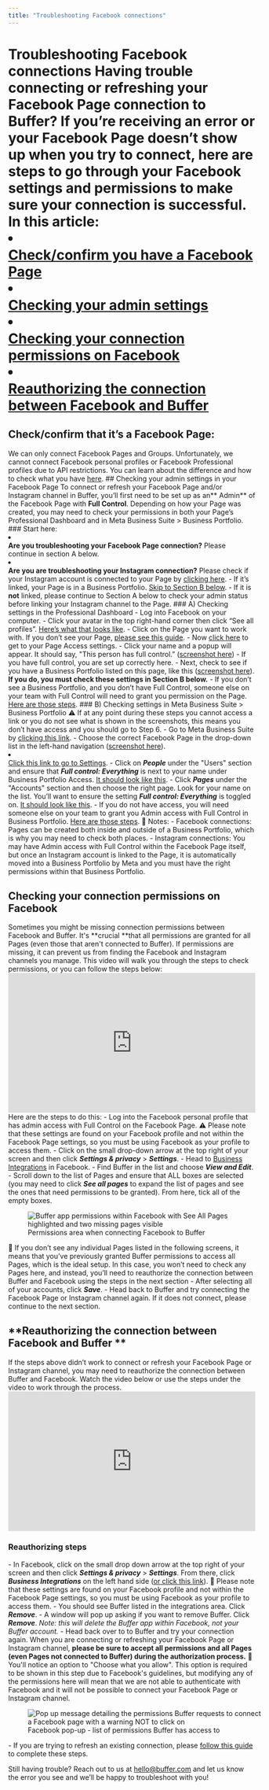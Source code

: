 ```yaml
---
title: "Troubleshooting Facebook connections"
---
```


# Troubleshooting Facebook connections <a href="javascript:window.print()" class="printArticle" title="Print this article" aria-label="Print this Article"><i class="icon-print"></i></a> Having trouble connecting or refreshing your Facebook Page connection to Buffer? If you’re receiving an error or your Facebook Page doesn’t show up when you try to connect, here are steps to go through your Facebook settings and permissions to make sure your connection is successful. In this article: <li></li>[Check/confirm you have a Facebook Page](#Checkconfirm-that-its-a-Facebook-Page-jxPAZ)</li> <li></li>[Checking your admin settings](#Checking-your-admin-settings-in-your-Facebook-Page-BOhZf)</li> <li></li>[Checking your connection permissions on Facebook](#Checking-your-connection-permissions-on-Facebook-rYUSI)</li> <li></li>[Reauthorizing the connection between Facebook and Buffer ](#Reauthorizing-the-connection-between-Facebook-and-Buffer--tiX4P)</li> <h2 id="Checkconfirm-that-its-a-Facebook-Page-jxPAZ">**Check/confirm that it’s a Facebook Page:**</h2> We can only connect Facebook Pages and Groups. Unfortunately, we cannot connect Facebook personal profiles or Facebook Professional profiles due to API restrictions. You can learn about the difference and how to check what you have [here](https://support.buffer.com//support.buffer.com/article/869-differences-between-facebook-pages-and-profiles). ## Checking your admin settings in your Facebook Page To connect or refresh your Facebook Page and/or Instagram channel in Buffer, you’ll first need to be set up as an** Admin** of the Facebook Page with **Full Control**. Depending on how your Page was created, you may need to check your permissions in both your Page’s Professional Dashboard and in Meta Business Suite > Business Portfolio. ### Start here: <li></li>**Are you troubleshooting your Facebook Page connection?** Please continue in section A below.</li> <li></li>**Are you are troubleshooting your Instagram connection?** Please check if your Instagram account is connected to your Page by [clicking here](https://www.facebook.com/settings/?tab=linked_instagram). - If it’s linked, your Page is in a Business Portfolio. [Skip to Section B below](#B-Checking-settings-in-Meta-Business-Suite--Business-Portfolio-vuJM4). </li> - If it is **not** linked, please continue to Section A below to check your admin status before linking your Instagram channel to the Page.</li> </li> ### A) Checking settings in the Professional Dashboard - Log into Facebook on your computer. - Click your avatar in the top right-hand corner then click “See all profiles”. [Here’s what that looks like](https://share.buffer.com/04unABEK).</li> - Click on the Page you want to work with. If you don’t see your Page, [please see this guide](https://support.buffer.com//support.buffer.com/article/869-differences-between-facebook-pages-and-profiles).</li> - Now [click here](https://www.facebook.com/settings/?tab=profile_access) to get to your Page Access settings.</li> - Click your name and a popup will appear. It should say, "This person has full control.” ([screenshot here](https://share.buffer.com/WnuWx605))</li> - If you have full control, you are set up correctly here. - Next, check to see if you have a Business Portfolio listed on this page, like this ([screenshot](https://share.buffer.com/xQuJ7EqG)[ here](https://share.buffer.com/xQuJ7EqG)). **If you do, you must check these settings in Section B below.**</li> - If you don’t see a Business Portfolio, and you don’t have Full Control, someone else on your team with Full Control will need to grant you permission on the Page. [Here are those steps](https://www.facebook.com/help/289207354498410?helpref=faq_content#newpages).</li> ### B) Checking settings in Meta Business Suite > Business Portfolio ⚠️ If at any point during these steps you cannot access a link or you do not see what is shown in the screenshots, this means you don’t have access and you should go to Step 6. - Go to Meta Business Suite by [clicking this link](https://business.facebook.com/latest/home/). </li> - Choose the correct Facebook Page in the drop-down list in the left-hand navigation ([screenshot](https://share.buffer.com/2Nuoqpbv)[ here](https://share.buffer.com/2Nuoqpbv)).</li> <li></li>[Click this link to go to Settings](https://business.facebook.com/latest/settings/). </li> - Click on <b>*People*</b> under the "Users" section and ensure that <b>*Full control: Everything*</b> is next to your name under Business Portfolio Access. [It should look like this](https://share.buffer.com/NQuAojNm). </li> - Click <b>*Pages*</b> under the "Accounts" section and then choose the right page. Look for your name on the list. You’ll want to ensure the setting <b>*Full control: Everything*</b> is toggled on. [It should look like this](https://share.buffer.com/nOu7Pb9Q). </li> - If you do not have access, you will need someone else on your team to grant you Admin access with Full Control in Business Portfolio. [Here are those steps](https://www.facebook.com/business/help/2169003770027706).</li> 📝 Notes: - Facebook connections: Pages can be created both inside and outside of a Business Portfolio, which is why you may need to check both places. - Instagram connections: You may have Admin access with Full Control within the Facebook Page itself, but once an Instagram account is linked to the Page, it is automatically moved into a Business Portfolio by Meta and you must have the right permissions within that Business Portfolio. <h2 id="Checking-your-connection-permissions-on-Facebook-rYUSI">**Checking your connection permissions on Facebook**</h2> Sometimes you might be missing connection permissions between Facebook and Buffer. It's **crucial **that all permissions are granted for all Pages (even those that aren't connected to Buffer). If permissions are missing, it can prevent us from finding the Facebook and Instagram channels you manage. This video will walk you through the steps to check permissions, or you can follow the steps below: <div class="video video-youtube video-responsive" style="aspect-ratio:16 / 9;"> <iframe src="https://www.youtube.com/embed/VSxoWhVRGdM?feature=shared" width="100%" height="100%" title="YouTube video player" frameborder="0" allow="accelerometer; autoplay; clipboard-write; encrypted-media; gyroscope; picture-in-picture; web-share" allowfullscreen=""></iframe> </div> Here are the steps to do this: - Log into the Facebook personal profile that has admin access with Full Control on the Facebook Page. ⚠️ Please note that these settings are found on your Facebook profile and not within the Facebook Page settings, so you must be using Facebook as your profile to access them. - Click on the small drop-down arrow at the top right of your screen and then click <b>*Settings & privacy*</b> > <b>*Settings*</b>.</li> - Head to [Business Integrations](https://www.facebook.com/settings?tab=business_tools) in Facebook.</li> - Find Buffer in the list and choose <b>*View and Edit*</b>.</li> - Scroll down to the list of Pages and ensure that ALL boxes are selected (you may need to click <b>*See all pages*</b> to expand the list of pages and see the ones that need permissions to be granted). From here, tick all of the empty boxes.</li> <figure style="max-width: 100%; " class="">![Buffer app permissions within Facebook with See All Pages highlighted and two missing pages visible](https://d33v4339jhl8k0.cloudfront.net/docs/assets/64cb6cf86d4a3e191f237e66/images/652857b5234cd7525132743b/file-5SOarcXrer.jpg) <figcaption> Permissions area when connecting Facebook to Buffer </figcaption> </figure> 📝 If you don’t see any individual Pages listed in the following screens, it means that you’ve previously granted Buffer permissions to access all Pages, which is the ideal setup. In this case, you won’t need to check any Pages here, and instead, you’ll need to reauthorize the connection between Buffer and Facebook using the steps in the next section - After selecting all of your accounts, click <b>*Save*</b>.</li> - Head back to Buffer and try connecting the Facebook Page or Instagram channel again. If it does not connect, please continue to the next section. <h2 id="Reauthorizing-the-connection-between-Facebook-and-Buffer--tiX4P">**Reauthorizing the connection between Facebook and Buffer **</h2> If the steps above didn’t work to connect or refresh your Facebook Page or Instagram channel, you may need to reauthorize the connection between Buffer and Facebook. Watch the video below or use the steps under the video to work through the process. <div class="video video-youtube video-responsive" style="aspect-ratio:16 / 9;"> <iframe src="https://www.youtube.com/embed/S0JO61F_pNo?feature=shared" width="100%" height="100%" title="YouTube video player" frameborder="0" allow="accelerometer; autoplay; clipboard-write; encrypted-media; gyroscope; picture-in-picture; web-share" allowfullscreen=""></iframe> </div> <h3>**Reauthorizing steps**</h3> - In Facebook, click on the small drop down arrow at the top right of your screen and then click <b>*Settings & privacy*</b> > <b>*Settings*</b>. From there, click <b>*Business Integrations*</b> on the left hand side ([or](https://www.facebook.com/settings?tab=business_tools)[ click this link](https://www.facebook.com/settings?tab=business_tools)).</li> 📝 Please note that these settings are found on your Facebook profile and not within the Facebook Page settings, so you must be using Facebook as your profile to access them. - You should see Buffer listed in the integrations area. Click <b>*Remove*</b>.</li> - A window will pop up asking if you want to remove Buffer. Click <b>*Remove*</b>. *Note: this will delete the Buffer app within Facebook, not your Buffer account.*</li> - Head back over to to Buffer and try your connection again. When you are connecting or refreshing your Facebook Page or Instagram channel, **please be sure to accept all permissions and all Pages (even Pages not connected to Buffer) during the authorization process.**</li> 📝 You'll notice an option to "Choose what you allow". This option is required to be shown in this step due to Facebook's guidelines, but modifying any of the permissions here will mean that we are not able to authenticate with Facebook and it will not be possible to connect your Facebook Page or Instagram channel. <figure style="width: 481px; " class="">![Pop up message detailing the permissions Buffer requests to connect a Facebook page with a warning NOT to click on ](https://d33v4339jhl8k0.cloudfront.net/docs/assets/64cb6cf86d4a3e191f237e66/images/6526fb5742d97d1c04591b15/file-XcrBPzH5ab.png) <figcaption> Facebook pop-up - list of permissions Buffer has access to </figcaption> </figure> - If you are trying to refresh an existing connection, please [follow this guide](https://support.buffer.com//support.buffer.com/article/573-refreshing-a-channel-in-buffer) to complete these steps.</li> <div class="callout"> <p>Still having trouble? Reach out to us at [hello@buffer.com](mailto:hello@buffer.com) and let us know the error you see and we’ll be happy to troubleshoot with you!</p> </div>